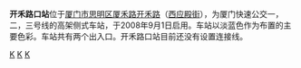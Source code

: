 {{Station Infobox
|Station Name=开禾路口站
|Image=Kai He Lu Kou Station.jpg
|ImageTitle=开禾路口站台
|Number=换乘站
|Location=[[厦门市|厦门市]][[思明区|思明区]][[厦禾路|厦禾路]][[开禾路|开禾路]]（[[西应殿街|西应殿街]]）
|Line=[[厦门快速公交系统#厦门快速公交一号线|厦门快速公交一号线]]<br />[[厦门快速公交系统#厦门快速公交二号线|厦门快速公交二号线]]<br />[[厦门快速公交系统#厦门快速公交三号线|厦门快速公交三号线]]
|Platform=2个[[侧式站台|侧式站台]]
|Exit=2个
|Time=2008年9月1日
}}

'''开禾路口站'''位于[[厦门市|厦门市]][[思明区|思明区]][[厦禾路|厦禾路]][[开禾路|开禾路]]（[[西应殿街|西应殿街]]），为厦门快速公交一，二，三号线的高架侧式车站，于2008年9月1日启用。车站以淡蓝色作为布置的主要色彩。车站共有两个出入口。开禾路口站目前还没有设置连接线。

{{厦门快速公交一号线车站|nocat}}
{{厦门快速公交二号线车站|nocat}}

[[分类:厦门快速公交一号线车站|K]]
[[分类:厦门快速公交二号线车站|K]]
[[分类:厦门快速公交三号线车站|K]]